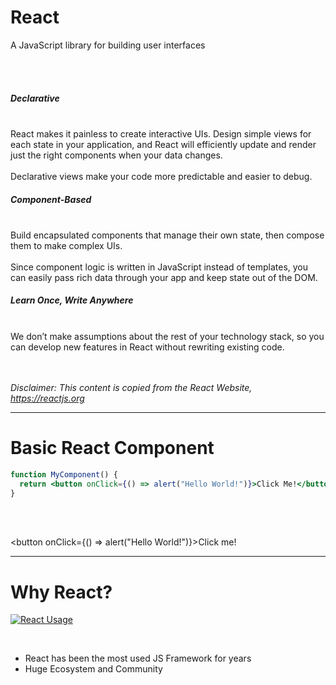 <!-- section-title: React Intro -->

# React

A JavaScript library for building user interfaces

<br />
<br />

<!-- block-start: grid -->

<!-- block-start: column,textAlignStart -->

##### Declarative
<br />
React makes it painless to create interactive UIs. Design simple views for each state in your application, and React will efficiently update and render just the right components when your data changes.
<br />
<br />
Declarative views make your code more predictable and easier to debug.

<!-- block-end -->

<!-- block-start: column -->

##### Component-Based
<br />
Build encapsulated components that manage their own state, then compose them to make complex UIs.
<br />
<br />
Since component logic is written in JavaScript instead of templates, you can easily pass rich data through your app and keep state out of the DOM.

<!-- block-end -->

<!-- block-start: column -->

##### Learn Once, Write Anywhere
<br />
We don’t make assumptions about the rest of your technology stack, so you can develop new features in React without rewriting existing code.

<!-- block-end -->

<!-- block-end -->

<br />
<br />
<br />

*Disclaimer: This content is copied from the React Website, https://reactjs.org*

---

# Basic React Component

```jsx
function MyComponent() {
  return <button onClick={() => alert("Hello World!")}>Click Me!</button>;
}
```

<br />
<br />

<button onClick={() => alert("Hello World!")}>Click me!</button>

---

# Why React?

[![React Usage](../assets/state-of-js-frameworks.png)](https://2020.stateofjs.com/en-US/technologies/front-end-frameworks/)

<br />

- React has been the most used JS Framework for years
- Huge Ecosystem and Community
